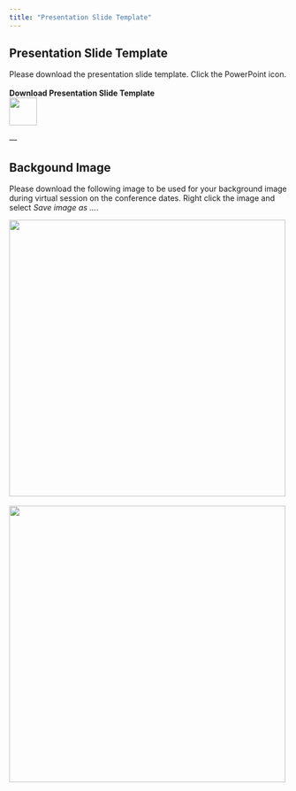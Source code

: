 ```yaml
---
title: "Presentation Slide Template"
---
```


## Presentation Slide Template

Please download the presentation slide template. Click the PowerPoint icon.\
\
**Download Presentation Slide Template**\
[![](images/ppt.png){width=50px}](files/iCMS2025_Presentation_Slide_Template.pptx){target="_blank"}\
\
---

## Backgound Image

Please download the following image to be used for your background image during virtual session on the conference dates. Right click the image and select *Save image as ...*.\

[![](images/Virtual BG ICMS2025.png){width=500px}](images/Virtual BG ICMS2025.png){target="_blank"}\
\
[![](images/Virtual BG ICMS2025-2.png){width=500px}](images/Virtual BG ICMS2025-2.png){target="_blank"}\
